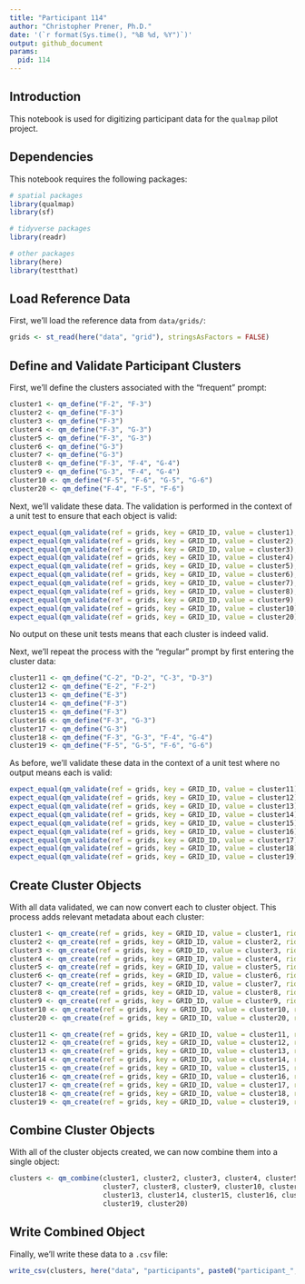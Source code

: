 ```yaml
---
title: "Participant 114"
author: "Christopher Prener, Ph.D."
date: '(`r format(Sys.time(), "%B %d, %Y")`)'
output: github_document
params:
  pid: 114
---
```


## Introduction
This notebook is used for digitizing participant data for the `qualmap` pilot project.

## Dependencies
This notebook requires the following packages:

```r
# spatial packages
library(qualmap)
library(sf)

# tidyverse packages
library(readr)

# other packages
library(here)
library(testthat)
```

## Load Reference Data
First, we'll load the reference data from `data/grids/`:

```r
grids <- st_read(here("data", "grid"), stringsAsFactors = FALSE)
```

## Define and Validate Participant Clusters
First, we'll define the clusters associated with the "frequent" prompt:

```r
cluster1 <- qm_define("F-2", "F-3")
cluster2 <- qm_define("F-3")
cluster3 <- qm_define("F-3")
cluster4 <- qm_define("F-3", "G-3")
cluster5 <- qm_define("F-3", "G-3")
cluster6 <- qm_define("G-3")
cluster7 <- qm_define("G-3")
cluster8 <- qm_define("F-3", "F-4", "G-4")
cluster9 <- qm_define("G-3", "F-4", "G-4")
cluster10 <- qm_define("F-5", "F-6", "G-5", "G-6")
cluster20 <- qm_define("F-4", "F-5", "F-6")
```

Next, we'll validate these data. The validation is performed in the context of a unit test to ensure that each object is valid:

```r
expect_equal(qm_validate(ref = grids, key = GRID_ID, value = cluster1), TRUE)
expect_equal(qm_validate(ref = grids, key = GRID_ID, value = cluster2), TRUE)
expect_equal(qm_validate(ref = grids, key = GRID_ID, value = cluster3), TRUE)
expect_equal(qm_validate(ref = grids, key = GRID_ID, value = cluster4), TRUE)
expect_equal(qm_validate(ref = grids, key = GRID_ID, value = cluster5), TRUE)
expect_equal(qm_validate(ref = grids, key = GRID_ID, value = cluster6), TRUE)
expect_equal(qm_validate(ref = grids, key = GRID_ID, value = cluster7), TRUE)
expect_equal(qm_validate(ref = grids, key = GRID_ID, value = cluster8), TRUE)
expect_equal(qm_validate(ref = grids, key = GRID_ID, value = cluster9), TRUE)
expect_equal(qm_validate(ref = grids, key = GRID_ID, value = cluster10), TRUE)
expect_equal(qm_validate(ref = grids, key = GRID_ID, value = cluster20), TRUE)
```

No output on these unit tests means that each cluster is indeed valid.

Next, we'll repeat the process with the "regular" prompt by first entering the cluster data:

```r
cluster11 <- qm_define("C-2", "D-2", "C-3", "D-3")
cluster12 <- qm_define("E-2", "F-2")
cluster13 <- qm_define("E-3")
cluster14 <- qm_define("F-3")
cluster15 <- qm_define("F-3")
cluster16 <- qm_define("F-3", "G-3")
cluster17 <- qm_define("G-3")
cluster18 <- qm_define("F-3", "G-3", "F-4", "G-4")
cluster19 <- qm_define("F-5", "G-5", "F-6", "G-6")
```

As before, we'll validate these data in the context of a unit test where no output means each is valid:

```r
expect_equal(qm_validate(ref = grids, key = GRID_ID, value = cluster11), TRUE)
expect_equal(qm_validate(ref = grids, key = GRID_ID, value = cluster12), TRUE)
expect_equal(qm_validate(ref = grids, key = GRID_ID, value = cluster13), TRUE)
expect_equal(qm_validate(ref = grids, key = GRID_ID, value = cluster14), TRUE)
expect_equal(qm_validate(ref = grids, key = GRID_ID, value = cluster15), TRUE)
expect_equal(qm_validate(ref = grids, key = GRID_ID, value = cluster16), TRUE)
expect_equal(qm_validate(ref = grids, key = GRID_ID, value = cluster17), TRUE)
expect_equal(qm_validate(ref = grids, key = GRID_ID, value = cluster18), TRUE)
expect_equal(qm_validate(ref = grids, key = GRID_ID, value = cluster19), TRUE)
```

## Create Cluster Objects
With all data validated, we can now convert each to cluster object. This process adds relevant metadata about each cluster:

```r
cluster1 <- qm_create(ref = grids, key = GRID_ID, value = cluster1, rid = params$pid, cid = 1, category = "frequent")
cluster2 <- qm_create(ref = grids, key = GRID_ID, value = cluster2, rid = params$pid, cid = 2, category = "frequent")
cluster3 <- qm_create(ref = grids, key = GRID_ID, value = cluster3, rid = params$pid, cid = 3, category = "frequent")
cluster4 <- qm_create(ref = grids, key = GRID_ID, value = cluster4, rid = params$pid, cid = 4, category = "frequent")
cluster5 <- qm_create(ref = grids, key = GRID_ID, value = cluster5, rid = params$pid, cid = 5, category = "frequent")
cluster6 <- qm_create(ref = grids, key = GRID_ID, value = cluster6, rid = params$pid, cid = 6, category = "frequent")
cluster7 <- qm_create(ref = grids, key = GRID_ID, value = cluster7, rid = params$pid, cid = 7, category = "frequent")
cluster8 <- qm_create(ref = grids, key = GRID_ID, value = cluster8, rid = params$pid, cid = 8, category = "frequent")
cluster9 <- qm_create(ref = grids, key = GRID_ID, value = cluster9, rid = params$pid, cid = 9, category = "frequent")
cluster10 <- qm_create(ref = grids, key = GRID_ID, value = cluster10, rid = params$pid, cid = 10, category = "frequent")
cluster20 <- qm_create(ref = grids, key = GRID_ID, value = cluster20, rid = params$pid, cid = 20, category = "frequent")

cluster11 <- qm_create(ref = grids, key = GRID_ID, value = cluster11, rid = params$pid, cid = 11, category = "regular")
cluster12 <- qm_create(ref = grids, key = GRID_ID, value = cluster12, rid = params$pid, cid = 12, category = "regular")
cluster13 <- qm_create(ref = grids, key = GRID_ID, value = cluster13, rid = params$pid, cid = 13, category = "regular")
cluster14 <- qm_create(ref = grids, key = GRID_ID, value = cluster14, rid = params$pid, cid = 14, category = "regular")
cluster15 <- qm_create(ref = grids, key = GRID_ID, value = cluster15, rid = params$pid, cid = 15, category = "regular")
cluster16 <- qm_create(ref = grids, key = GRID_ID, value = cluster16, rid = params$pid, cid = 16, category = "regular")
cluster17 <- qm_create(ref = grids, key = GRID_ID, value = cluster17, rid = params$pid, cid = 17, category = "regular")
cluster18 <- qm_create(ref = grids, key = GRID_ID, value = cluster18, rid = params$pid, cid = 18, category = "regular")
cluster19 <- qm_create(ref = grids, key = GRID_ID, value = cluster19, rid = params$pid, cid = 19, category = "regular")
```

## Combine Cluster Objects
With all of the cluster objects created, we can now combine them into a single object:

```r
clusters <- qm_combine(cluster1, cluster2, cluster3, cluster4, cluster5, cluster6,
                       cluster7, cluster8, cluster9, cluster10, cluster11, cluster12,
                       cluster13, cluster14, cluster15, cluster16, cluster17, cluster18,
                       cluster19, cluster20)
```

## Write Combined Object
Finally, we'll write these data to a `.csv` file:

```r
write_csv(clusters, here("data", "participants", paste0("participant_", params$pid, ".csv")))
```
